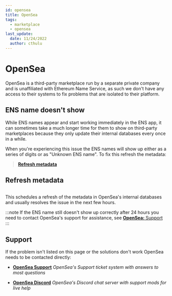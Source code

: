 ```yaml
---
id: opensea
title: OpenSea
tags:
  - marketplace
  - opensea
last_update:
  date: 11/24/2022
  author: cthulu
---
```



# OpenSea
OpenSea is a third-party marketplace run by a separate private company and is unaffiliated with Ethereum Name Service, as such we don't have any access to their systems to fix problems that are isolated to their platform.

## ENS name doesn't show

While ENS names appear and start working immediately in the ENS app, it can sometimes take a much longer time for them to show on third-party marketplaces because they only update their internal databases every once in a while.

When you're experiencing this issue the ENS names will show up either as a series of digits or as "Unknown ENS name". To fix this refresh the metadata:
> [**Refresh metadata**](#refresh-metadata)


## Refresh metadata
<BrowserWindow url="opensea.io">
  <Image img="/img/opensea-unknown1.webp"/>
</BrowserWindow>

This schedules a refresh of the metadata in OpenSea's internal databases and usually resolves the issue in the next few hours.

:::note
If the ENS name still doesn't show up correctly after 24 hours you need to contact OpenSea's support for assistance, see [**OpenSea:** Support](#support)
:::


## Support

If the problem isn't listed on this page or the solutions don't work OpenSea needs to be contacted directly:

 * [**OpenSea Support**](https://support.opensea.io)
   *OpenSea's Support ticket system with answers to most questions*

 * [**OpenSea Discord**](https://discord.gg/opensea)
   *OpenSea's Discord chat server with support mods for live help*
